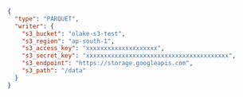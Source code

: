 
```json title="destination.json"
{
  "type": "PARQUET",
  "writer": {
    "s3_bucket": "olake-s3-test",
    "s3_region": "ap-south-1",
    "s3_access_key": "xxxxxxxxxxxxxxxxxxxx",
    "s3_secret_key": "xxxxxxxxxxxxxxxxxxxxxxxxxxxxxxxxxxxxxxxx",
    "s3_endpoint": "https://storage.googleapis.com",
    "s3_path": "/data"
  }
}
```
